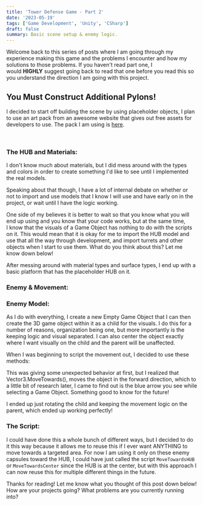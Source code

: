 ```yaml
---
title: 'Tower Defense Game - Part 2'
date: '2023-05-19'
tags: ['Game Development', 'Unity', 'CSharp']
draft: false
summary: Basic scene setup & enemy logic.
---
```


Welcome back to this series of posts where I am going through my experience making this game and the problems I encounter and how my solutions to those problems. If you haven't read part one, I would **HIGHLY** suggest going back to read that one before you read this so you understand the direction I am going with this project.

## **You Must Construct Additional Pylons!**

I decided to start off building the scene by using placeholder objects, I plan to use an art pack from an awesome website that gives out free assets for developers to use. The pack I am using is [here](https://www.kenney.nl/assets/tower-defense-kit).

‍

### **The HUB and Materials:**

I don't know much about materials, but I did mess around with the types and colors in order to create something I'd like to see until I implemented the real models.

Speaking about that though, I have a lot of internal debate on whether or not to import and use models that I know I will use and have early on in the project, or wait until I have the logic working.

One side of my believes it is better to wait so that you know what you will end up using and you know that your code works, but at the same time, I know that the visuals of a Game Object has nothing to do with the scripts on it. This would mean that it is okay for me to import the HUB model and use that all the way through development, and import turrets and other objects when I start to use them. What do you think about this? Let me know down below!

After messing around with material types and surface types, I end up with a basic platform that has the placeholder HUB on it.

### **Enemy & Movement:**

### **Enemy Model:**

As I do with everything, I create a new Empty Game Object that I can then create the 3D game object within it as a child for the visuals. I do this for a number of reasons, organization being one, but more importantly is the keeping logic and visual separated. I can also center the object exactly where I want visually on the child and the parent will be unaffected.

When I was beginning to script the movement out, I decided to use these methods:

This was giving some unexpected behavior at first, but I realized that Vector3.MoveTowards(), moves the object in the forward direction, which to a little bit of research later, I came to find out is the blue arrow you see while selecting a Game Object. Something good to know for the future!

I ended up just rotating the child and keeping the movement logic on the parent, which ended up working perfectly!

### **The Script:**

I could have done this a whole bunch of different ways, but I decided to do it this way because it allows me to reuse this if I ever want ANYTHING to move towards a targeted area. For now I am using it only on these enemy capsules toward the HUB, I could have just called the script `MoveTowardsHUB` or `MoveTowardsCenter` since the HUB is at the center, but with this approach I can now reuse this for multiple different things in the future.

Thanks for reading! Let me know what you thought of this post down below! How are your projects going? What problems are you currently running into?
